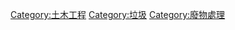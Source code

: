 {{Commonscat|Landfills}}

[[Category:土木工程|Category:土木工程]]
[[Category:垃圾|Category:垃圾]]
[[Category:廢物處理|Category:廢物處理]]